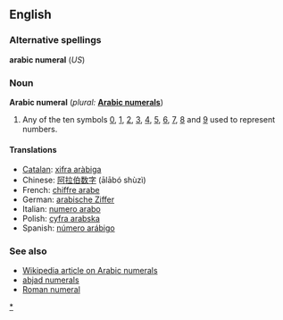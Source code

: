 ==English==

===Alternative spellings===
'''arabic numeral''' (''US'')

===Noun===
'''Arabic numeral'''  (''plural:'' '''[[Arabic numerals]]''')
# {{arithmetic}} Any of the ten symbols [[0]], [[1]], [[2]], [[3]], [[4]], [[5]], [[6]], [[7]], [[8]] and [[9]] used to represent numbers.  

====Translations====
*[[Catalan]]: [[xifra aràbiga]] {{f}}
*Chinese: [[阿拉伯数字]] (ālābó shùzì)
*French: [[chiffre arabe]] {{m}}
*German: [[arabische Ziffer]] {{f}}
*Italian: [[numero arabo]] {{m}}
*Polish: [[cyfra arabska]] {{f}}
*Spanish: [[número arábigo]] {{m}}

===See also===
*[[w:Arabic Numerals|Wikipedia article on Arabic numerals]]
*[[abjad numerals]]
*[[Roman numeral]]

[[Category:Arabic numerals|*]]